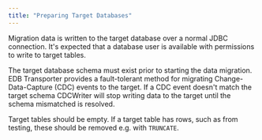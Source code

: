 ```yaml
---
title: "Preparing Target Databases"
---
```


<div id="preparing_target_databases" class="registered_link"></div>

Migration data is written to the target database over a normal JDBC connection. It's expected that a database user is available with permissions to write to target tables.

The target database schema must exist prior to starting the data migration.
EDB Transporter provides a fault-tolerant method for migrating Change-Data-Capture (CDC) events to the target. If a CDC event doesn't match the target schema CDCWriter will stop writing data to the target until the schema mismatched is resolved.

Target tables should be empty. If a target table has rows, such as from testing, these should be removed e.g. with `TRUNCATE`.